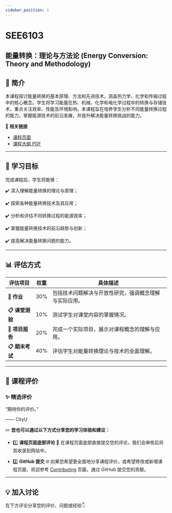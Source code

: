 ```yaml
---
sidebar_position: 1
---
```


# SEE6103
## 能量转换：理论与方法论 (Energy Conversion: Theory and Methodology)

## **📘 简介**
本课程探讨能量转换的基本原理、方法和先进技术，涵盖热力学、化学和传输过程中的核心概念。学生将学习能量在热、机械、化学和电化学过程中的转换与存储技术，重点关注效率、性能及环境影响。本课程旨在培养学生分析不同能量转换过程的能力，掌握能源技术的前沿发展，并提升解决能量转换挑战的能力。

🔗 **相关链接**
- [课程页面](https://www.cityu.edu.hk/catalogue/pg/202425/course/SEE6103.htm)
- [课程大纲 PDF](https://www.cityu.edu.hk/catalogue/pg/202425/course/SEE6103.pdf)

---

## **🎯 学习目标**

完成课程后，学生将能够：

✔️ 深入理解能量转换的理论与原理；

✔️ 探索各种能量转换技术及其应用；

✔️ 分析和评估不同转换过程的能源效率；

✔️ 掌握能量转换技术的前沿趋势与创新；

✔️ 提高解决能量转换问题的能力。

---

## **📊 评估方式**

| **评估项目**             | **权重** | **具体描述**                                                                                       |
|-------------------------|---------|---------------------------------------------------------------------------------------------------|
| **📂 作业**             | 30%     | 包括技术问题解决与开放性研究，强调概念理解与实际应用。                                                  |
| **📋 课堂测验**          | 10%     | 测试学生对课堂内容的掌握情况。                                                                       |
| **📂 项目报告**          | 20%     | 完成一个实际项目，展示对课程概念的理解与应用。                                                         |
| **📋 期末考试**          | 40%     | 评估学生对能量转换理论与技术的全面理解。                                                               |

---

## **💬 课程评价**

### ✨ **精选评价**
<div className={commentStyles.commentBox}>
    <p className={commentStyles.commentText}>
        “期待你的评价。”
    </p>
    <p className={commentStyles.commentAuthor}>—— CityU</p>
</div>

✏️ **您也可以通过以下方式分享您的学习体验和建议：**

- 1️⃣ **课程页面底部评论**
💬 在课程页面底部直接提交您的评论，我们会审核后将其收录到网站中。

- 2️⃣ **GitHub 提交**
🌐 如果您希望更全面地分享课程评价，或希望修改或新增课程页面，欢迎参考 [Contributing](https://penjc.github.io/cityU-navigator/contributing) 页面，通过 GitHub 提交您的贡献。

---

## **💡 加入讨论**

在下方评论分享您的评价、问题或经验👇
<Utterances />
